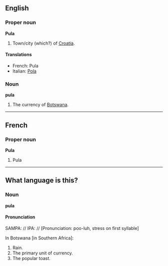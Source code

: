 ==English==
===Proper noun===
'''Pula'''

#Town/city (which?) of [[Croatia]].

====Translations====
*French: Pula
*Italian: [[Pola]]

===Noun===
'''pula'''

#The currency of [[Botswana]].

----
==French==
===Proper noun===
'''Pula'''

#Pula

----
==What language is this?==
===Noun===
'''pula'''

====Pronunciation====
SAMPA: //
IPA: //
[Pronunciation: poo-luh, stress on first syllable]

In Botswana [in Southern Africa]:

#Rain.
#The primary unit of currency.
#The popular toast.